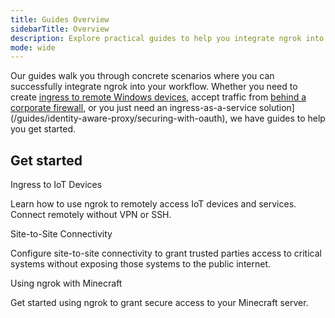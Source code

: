 ```yaml
---
title: Guides Overview
sidebarTitle: Overview
description: Explore practical guides to help you integrate ngrok into your workflow.
mode: wide
---
```


Our guides walk you through concrete scenarios where you can successfully integrate ngrok into your workflow. Whether you need to create [ingress to remote Windows devices](/guides/device-gateway/windows), accept traffic from [behind a corporate firewall](/guides/running-behind-firewalls), or you just need an ingress-as-a-service solution](/guides/identity-aware-proxy/securing-with-oauth), we have guides to help you get started.


## Get started

<Columns cols={3}>
<Card href={`/guides/device-gateway/agent/`}>
        <div className="flex-cols">
                <span className="text-lg font-bold">Ingress to IoT Devices</span>
            <p className="mt-4">
                Learn how to use ngrok to remotely access IoT devices and services. Connect remotely without VPN or SSH.
            </p>
        </div>
    </Card>
<Card href={`/guides/site-to-site-connectivity/`}>
        <div className="flex-cols">
                <span className="text-lg font-bold">Site-to-Site Connectivity</span>
            <p className="mt-4">
Configure site-to-site connectivity to grant trusted parties access to critical systems without exposing those systems to the public internet.
            </p>
        </div>
    </Card>
<Card href={`/using-ngrok-with/minecraft/`}>
        <div className="flex-cols">
                <span className="text-lg font-bold">Using ngrok with Minecraft</span>
            <p className="mt-4">
            Get started using ngrok to grant secure access to your Minecraft server.
            </p>
        </div>
    </Card>
</Columns>